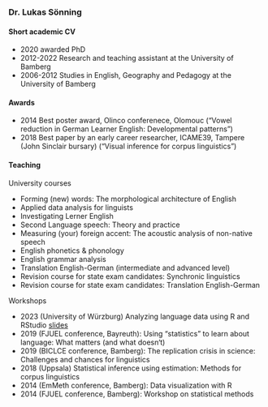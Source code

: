 ### Dr. Lukas Sönning

#### Short academic CV

- 2020 awarded PhD
- 2012-2022 Research and teaching assistant at the University of Bamberg
- 2006-2012 Studies in English, Geography and Pedagogy at the University of Bamberg


#### Awards

- 2014 Best poster award, Olinco conferenece, Olomouc ("Vowel reduction in German Learner English: Developmental patterns")
- 2018 Best paper by an early career researcher, ICAME39, Tampere (John Sinclair bursary) ("Visual inference for corpus linguistics")


#### Teaching

University courses

- Forming (new) words: The morphological architecture of English
- Applied data analysis for linguists
- Investigating Lerner English
- Second Language speech: Theory and practice
- Measuring (your) foreign accent: The acoustic analysis of non-native speech
- English phonetics & phonology
- English grammar analysis
- Translation English-German (intermediate and advanced level)
- Revision course for state exam candidates: Synchronic linguistics
- Revision course for state exam candidates: Translation English-German


Workshops

- 2023 (University of Würzburg) Analyzing language data using R and RStudio [slides](resources_pages/test_multiplex.html)
- 2019 (FJUEL conference, Bayreuth): Using "statistics" to learn about language: What matters (and what doesn‘t)
- 2019 (BICLCE conference, Bamberg): The replication crisis in science: Challenges and chances for linguistics
- 2018 (Uppsala) Statistical inference using estimation: Methods for corpus linguistics
- 2014 (EmMeth conference, Bamberg): Data visualization with R
- 2014 (FJUEL conference, Bamberg): Workshop on statistical methods

